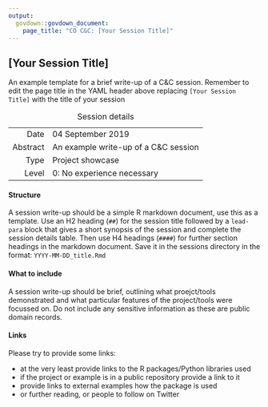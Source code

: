 ```yaml
---
output:
  govdown::govdown_document:
    page_title: "CO C&C: [Your Session Title]"
---
```


## [Your Session Title]

::: {.lead-para}
An example template for a brief write-up of a C&C session. Remember to edit the page title in the YAML header above replacing `[Your Session Title]` with the title of your session
:::

Table: Session details

| | |
|--:|--|
| Date | 04 September 2019 |
| Abstract | An example write-up of a C&C session |
| Type | Project showcase |
| Level | 0: No experience necessary |

#### Structure 

A session write-up should be a simple R markdown document, use this as a template. Use an H2 heading (`##`) for the session title followed by a `lead-para` block that gives a short synopsis of the session and complete the session details table. Then use H4 headings (`####`) for further section headings in the markdown document. Save it in the sessions directory in the format: `YYYY-MM-DD_title.Rmd`

#### What to include

A session write-up should be brief, outlining what proejct/tools demonstrated and what particular features of the project/tools were focussed on. Do not include any sensitive information as these are public domain records.

#### Links

Please try to provide some links:

* at the very least provide links to the R packages/Python libraries used
* if the project or example is in a public repository provide a link to it
* provide links to external examples how the package is used
* or further reading, or people to follow on Twitter
